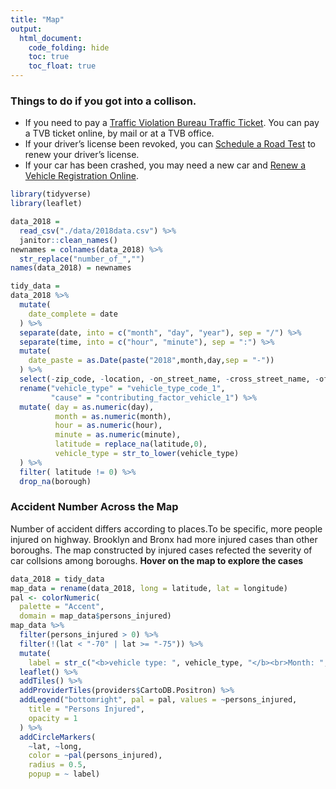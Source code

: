 ```yaml
---
title: "Map"
output: 
  html_document: 
    code_folding: hide
    toc: true
    toc_float: true
---
```

### Things to do if you got into a collison.
  + If you need to pay a [Traffic Violation Bureau Traffic Ticket](https://www.ny.gov/services/pay-traffic-violation). You can pay a TVB ticket online, by mail or at a TVB office.
  + If your driver's license been revoked, you can [Schedule a Road Test](https://www.ny.gov/services/schedule-road-test) to renew your driver's license.
  + If your car has been crashed, you may need a new car and [Renew a Vehicle Registration Online](https://www.ny.gov/services/renew-vehicle-registration-online).


```r
library(tidyverse)
library(leaflet)

data_2018 = 
  read_csv("./data/2018data.csv") %>% 
  janitor::clean_names() 
newnames = colnames(data_2018) %>% 
  str_replace("number_of_","") 
names(data_2018) = newnames

tidy_data = 
data_2018 %>% 
  mutate(
    date_complete = date 
  ) %>% 
  separate(date, into = c("month", "day", "year"), sep = "/") %>% 
  separate(time, into = c("hour", "minute"), sep = ":") %>%
  mutate(
    date_paste = as.Date(paste("2018",month,day,sep = "-"))
  ) %>% 
  select(-zip_code, -location, -on_street_name, -cross_street_name, -off_street_name,-collision_id,-year) %>% 
  rename("vehicle_type" = "vehicle_type_code_1",
         "cause" = "contributing_factor_vehicle_1") %>% 
  mutate( day = as.numeric(day),
          month = as.numeric(month),
          hour = as.numeric(hour),
          minute = as.numeric(minute),
          latitude = replace_na(latitude,0),
          vehicle_type = str_to_lower(vehicle_type)
  ) %>%
  filter( latitude != 0) %>% 
  drop_na(borough)
```


### Accident Number Across the Map

Number of accident differs according to places.To be specific, more people injured on highway. Brooklyn and Bronx had more injured cases than other boroughs. The map constructed by injured cases refected the severity of car collsions among boroughs. **Hover on the map to explore the cases**

```r
data_2018 = tidy_data
map_data = rename(data_2018, long = latitude, lat = longitude) 
pal <- colorNumeric(
  palette = "Accent",
  domain = map_data$persons_injured)
map_data %>% 
  filter(persons_injured > 0) %>% 
  filter(!(lat < "-70" | lat >= "-75")) %>% 
  mutate(
    label = str_c("<b>vehicle type: ", vehicle_type, "</b><br>Month: ", month , sep = "") ) %>%
  leaflet() %>% 
  addTiles() %>%
  addProviderTiles(providers$CartoDB.Positron) %>% 
  addLegend("bottomright", pal = pal, values = ~persons_injured,
    title = "Persons Injured",
    opacity = 1
  ) %>% 
  addCircleMarkers(
    ~lat, ~long,
    color = ~pal(persons_injured),
    radius = 0.5,
    popup = ~ label) 
```
